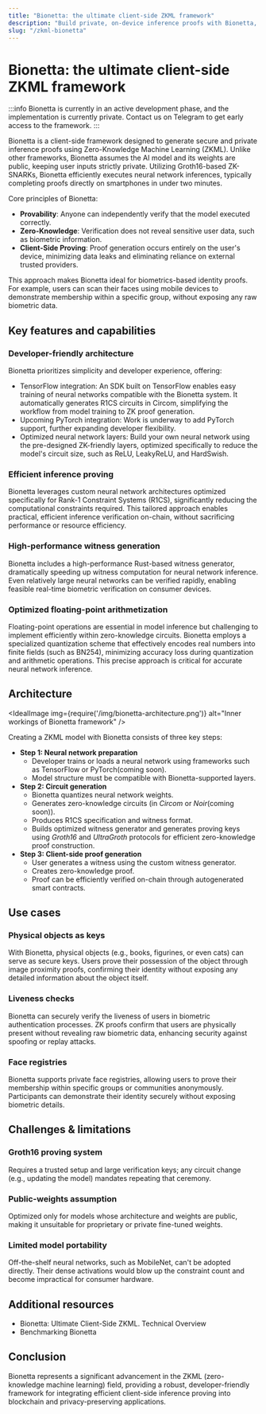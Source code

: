 ```yaml
---
title: "Bionetta: the ultimate client-side ZKML framework"
description: "Build private, on-device inference proofs with Bionetta, a Groth16-powered client-side ZKML framework."
slug: "/zkml-bionetta"
---
```



# Bionetta: the ultimate client-side ZKML framework

:::info
Bionetta is currently in an active development phase, and the implementation is currently private. Contact us on <OutLink href="https://t.me/+pWugh5xgDiE3Y2Jk">Telegram</OutLink> to get early access to the framework.
:::

Bionetta is a client-side framework designed to generate secure and private inference proofs using Zero-Knowledge Machine Learning (ZKML). Unlike other frameworks, Bionetta assumes the AI model and its weights are public, keeping user inputs strictly private. Utilizing Groth16-based ZK-SNARKs, Bionetta efficiently executes neural network inferences, typically completing proofs directly on smartphones in under two minutes.

Core principles of Bionetta:
- **Provability**: Anyone can independently verify that the model executed correctly.
- **Zero-Knowledge**: Verification does not reveal sensitive user data, such as biometric information.
- **Client-Side Proving**: Proof generation occurs entirely on the user's device, minimizing data leaks and eliminating reliance on external trusted providers.

This approach makes Bionetta ideal for biometrics-based identity proofs. For example, users can scan their faces using mobile devices to demonstrate membership within a specific group, without exposing any raw biometric data.

## Key features and capabilities

### Developer-friendly architecture

Bionetta prioritizes simplicity and developer experience, offering:
- TensorFlow integration: An SDK built on TensorFlow enables easy training of neural networks compatible with the Bionetta system. It automatically generates R1CS circuits in Circom, simplifying the workflow from model training to ZK proof generation.
- Upcoming PyTorch integration: Work is underway to add PyTorch support, further expanding developer flexibility.
- Optimized neural network layers:  Build your own neural network using the pre-designed ZK-friendly layers, optimized specifically to reduce the model's circuit size, such as ReLU, LeakyReLU, and HardSwish.

### Efficient inference proving

Bionetta leverages custom neural network architectures optimized specifically for Rank-1 Constraint Systems (R1CS), significantly reducing the computational constraints required. This tailored approach enables practical, efficient inference verification on-chain, without sacrificing performance or resource efficiency.

### High-performance witness generation

Bionetta includes a high-performance Rust-based witness generator, dramatically speeding up witness computation for neural network inference. Even relatively large neural networks can be verified rapidly, enabling feasible real-time biometric verification on consumer devices.

### Optimized floating-point arithmetization

Floating-point operations are essential in model inference but challenging to implement efficiently within zero-knowledge circuits. Bionetta employs a specialized quantization scheme that effectively encodes real numbers into finite fields (such as BN254), minimizing accuracy loss during quantization and arithmetic operations. This precise approach is critical for accurate neural network inference.

## Architecture

<IdealImage img={require('/img/bionetta-architecture.png')} alt="Inner workings of Bionetta framework" />

Creating a ZKML model with Bionetta consists of three key steps:
- **Step 1: Neural network preparation**
    - Developer trains or loads a neural network using frameworks such as TensorFlow or PyTorch(coming soon).
    - Model structure must be compatible with Bionetta-supported layers.
- **Step 2: Circuit generation**
    - Bionetta quantizes neural network weights.
    - Generates zero-knowledge circuits (in *Circom* or *Noir*(coming soon)).
    - Produces R1CS specification and witness format.
    - Builds optimized witness generator and generates proving keys using *Groth16* and *UltraGroth* protocols for efficient zero-knowledge proof construction.
- **Step 3: Client-side proof generation**
    - User generates a witness using the custom witness generator.
    - Creates zero-knowledge proof.
    - Proof can be efficiently verified on-chain through autogenerated smart contracts.

## Use cases

### Physical objects as keys

With Bionetta, physical objects (e.g., books, figurines, or even cats) can serve as secure keys. Users prove their possession of the object through image proximity proofs, confirming their identity without exposing any detailed information about the object itself.

### Liveness checks

Bionetta can securely verify the liveness of users in biometric authentication processes. ZK proofs confirm that users are physically present without revealing raw biometric data, enhancing security against spoofing or replay attacks.

### Face registries

Bionetta supports private face registries, allowing users to prove their membership within specific groups or communities anonymously. Participants can demonstrate their identity securely without exposing biometric details.

## Challenges & limitations

### Groth16 proving system

Requires a trusted setup and large verification keys; any circuit change (e.g., updating the model) mandates repeating that ceremony.

### Public-weights assumption

Optimized only for models whose architecture and weights are public, making it unsuitable for proprietary or private fine-tuned weights.

### Limited model portability

Off-the-shelf neural networks, such as MobileNet, can't be adopted directly. Their dense activations would blow up the constraint count and become impractical for consumer hardware.

## Additional resources

- <OutLink href="https://rarimo.com/learning-hub/bionetta-ultimate-client-side-zkml-technical-overview-62">Bionetta: Ultimate Client-Side ZKML. Technical Overview</OutLink>
- <OutLink href="https://rarimo.com/learning-hub/benchmarking-bionetta-61">Benchmarking Bionetta</OutLink>

## Conclusion

Bionetta represents a significant advancement in the ZKML (zero-knowledge machine learning) field, providing a robust, developer-friendly framework for integrating efficient client-side inference proving into blockchain and privacy-preserving applications.
